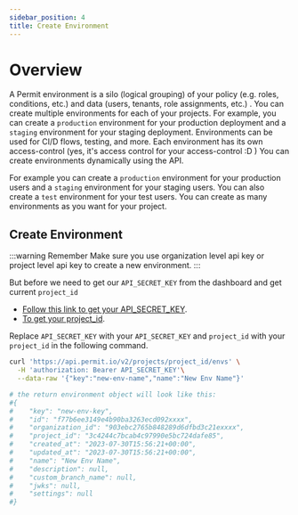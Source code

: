 ```yaml
---
sidebar_position: 4
title: Create Environment 
---
```


# Overview

A Permit environment is a silo (logical grouping) of your policy (e.g. roles, conditions, etc.) and data (users, tenants, role assignments, etc.) . You can create multiple environments for each of your projects. For example, you can create a `production` environment for your production deployment and a `staging` environment for your staging deployment. Environments can be used for CI/D flows, testing, and more.
Each environment has its own access-control (yes, it's access control for your access-control :D )
You can create environments dynamically using the API.

For example you can create a `production` environment for your production users and a `staging` environment for your staging users. You can also create a `test` environment for your test users. You can create as many environments as you want for your project.


## Create Environment

:::warning Remember
Make sure you use organization level api key or project level api key to create a new environment.
:::


But before we need to get our `API_SECRET_KEY` from the dashboard and get current `project_id`<br/>
- [Follow this link to get your API_SECRET_KEY](/api/api-with-cli/#get-your-api-key).<br/>
- [To get your project_id](/api/examples/get-project-and-env).

Replace `API_SECRET_KEY` with your `API_SECRET_KEY` and `project_id` with your `project_id` in the following command.

```bash
curl 'https://api.permit.io/v2/projects/project_id/envs' \
  -H 'authorization: Bearer API_SECRET_KEY'\
  --data-raw '{"key":"new-env-name","name":"New Env Name"}' 

# the return environment object will look like this:
#{
#    "key": "new-env-key",
#    "id": "f77b6ee3149e4b90ba3263ecd092xxxx",
#    "organization_id": "903ebc2765b848289d6dfbd3c21exxxx",
#    "project_id": "3c4244c7bcab4c97990e5bc724dafe85",
#    "created_at": "2023-07-30T15:56:21+00:00",
#    "updated_at": "2023-07-30T15:56:21+00:00",
#    "name": "New Env Name",
#    "description": null,
#    "custom_branch_name": null,
#    "jwks": null,
#    "settings": null
#}
```
